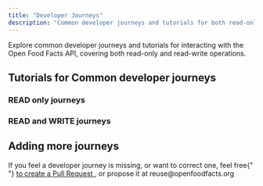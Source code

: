```yaml
---
title: "Developer Journeys"
description: "Common developer journeys and tutorials for both read-only and read-write operations with Open Food Facts API"
---
```



<Callout type="info">
  Explore common developer journeys and tutorials for interacting with the Open
  Food Facts API, covering both read-only and read-write operations.
</Callout>

## Tutorials for Common developer journeys

### READ only journeys

<Cards>
  <Card
    href="/docs/Product-Opener/tutorials/data-analytics/comparing-sodas"
    title="Dev Journey 1: Comparing sodas"
  />
  <Card
    href="/docs/Product-Opener/tutorials/data-analytics/finding-healthy-cereals"
    title="Dev Journey 2: Finding healthy breakfast cereals"
  />
</Cards>

### READ and WRITE journeys

<Cards>
  <Card
    href="/docs/Product-Opener/tutorials/product-management/adding-missing-products"
    title="Dev Journey 3: Adding missing products"
  />
  <Card
    href="/docs/Product-Opener/tutorials/data-analytics/get-the-nutriscore"
    title="Dev Journey 4: Get the Nutri-Score"
  />
  <Card
    href="/docs/Product-Opener/tutorials/data-analytics/get-the-green-score"
    title="Dev Journey 5: Get the Green-Score"
  />
  <Card
    href="/docs/Product-Opener/tutorials/data-analytics/get-ingredient-related-analysis"
    title="Dev Journey 6: Get ingredient related analysis on new or existing products (Nova, allergens, additives…)"
  />
  <Card
    href="/docs/Product-Opener/tutorials/specialized-features/folksonomy-engine"
    title="Dev Journey 7: Adding non-standard fields to a food product using Folksonomy (coming soon for cosmetics, pet food, and other products)"
  />
  <Card
    href="/docs/Product-Opener/tutorials/specialized-features/product-prices"
    title="Dev Journey 8: Retrieving and adding prices to products using Open Prices"
  />
</Cards>

## Adding more journeys

<Callout type="info">
  If you feel a developer journey is missing, or want to correct one, feel free{" "}
  <a href="https://github.com/openfoodfacts/openfoodfacts-server/tree/main/docs/api/tutorials">
    to create a Pull Request
  </a>
  , or propose it at reuse@openfoodfacts.org
</Callout>
